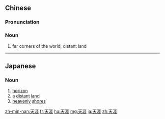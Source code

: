 ==Chinese==
{{zh-forms}}

===Pronunciation===
{{zh-pron
|m=tiānyá
|c=tin1 ngaai4
|h=pfs=thiên-ngài
|mn=thian-gâi
|cat=n
}}

===Noun===
{{zh-noun}}

# far corners of the world; distant land

----

==Japanese==
{{ja-kanjitab|天|涯}}

===Noun===
{{ja-noun|てんがい}}

# [[horizon]]
# a [[distant]] [[land]]
# [[heavenly]] [[shores]]

[[zh-min-nan:天涯]]
[[fr:天涯]]
[[hu:天涯]]
[[mg:天涯]]
[[ja:天涯]]
[[zh:天涯]]